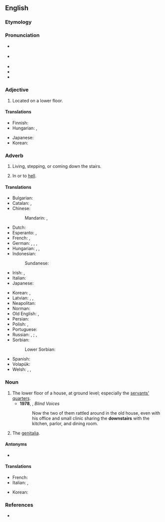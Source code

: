 ==English==

===Etymology===
{{affix|en|down-|stair|-s}}

===Pronunciation===
* {{a|GA}} {{IPA|en|/daʊnˈstɛɹz/}}
* {{a|RP}} {{IPA|en|/daʊnˈstɛəz/}}
* {{audio|en|en-us-downstairs.ogg|Audio (US)}}
* {{rhymes|en|ɛə(ɹ)z|s=2}}
* {{hyph|en|down|stairs}}

===Adjective===
{{en-adj|-}}

# Located on a lower floor.
#:{{ux|en|The kids sleep in the '''downstairs''' bedroom, we sleep in the upstairs one.}}

====Translations====
{{trans-top|downstairs (adjective); a floor lower than the current one}}
* Finnish: {{t+|fi|alakerta|s}}
* Hungarian: {{t+|hu|lenti}}, {{t|hu|földszinti}}
{{trans-mid}}
* Japanese: {{t+|ja|階下|tr=kaika}}
* Korean: {{t+|ko|아래층}}
{{trans-bottom}}

===Adverb===
{{en-adv|-}}

# Living, stepping, or coming down the stairs.
#:{{ux|en|walk '''downstairs'''}}
# {{lb|en|figurative}} In or to [[hell]].

====Translations====
{{trans-top|downstairs (adverb)}}
* Bulgarian: {{t|bg|надолу}}
* Catalan: {{t+|ca|a baix}}, {{t|ca|escala avall}} {{qualifier|where to}}
* Chinese:
*: Mandarin: {{t+|cmn|樓下|sc=Hani}}, {{t+|cmn|楼下|tr=lóuxià|sc=Hani}}
* Dutch: {{t+|nl|beneden}}
* Esperanto: {{t|eo|subŝtupare}}, {{t|eo|malsupre}}
* French: {{t+|fr|au-dessous}}, {{t+|fr|en bas}}
* German: {{t+|de|unten}}, {{t+|de|treppab}}, {{t|de|treppabwärts}}, {{t|de|[[nach]] [[unten]]}}
* Hungarian: {{t+|hu|lent}}, {{t+|hu|lenn}}, {{q|on the ground floor [UK] or first floor [US]}} {{t|hu|[[a]] [[földszinten]]}}
* Indonesian: {{t|id|lantai bawah}}
*: Sundanese: {{t|su|landeh}}
* Irish: {{t|ga|thíos an staighre}} {{qualifier|location}}, {{t|ga|síos an staighre}} {{qualifier|direction}}
* Italian: {{t+|it|giù}}
* Japanese: {{t+|ja|階下|tr=かいか, kaika|sc=Jpan}}
{{trans-mid}}
* Korean: {{t+|ko|아래층|alt=아래층에}}, {{t+|ko|아래층|alt=아래층으로}} {{qualifier|where to}}
* Latvian: {{t|lv|lejup}}, {{t|lv|lejā}}, {{t|lv|apakšējā stāvā}}
* Neapolitan: {{t|nap|abbascio}}
* Norman: {{t|nrf|à bas}}
* Old English: {{t|ang|niþre}} {{q|where}}, {{t|ang|niþer}} {{q|where to}}
* Persian: {{t|fa|طبقە پایین|tr=tabaqe-ye pāyīn}}
* Polish: {{t+|pl|na dole}} {{qualifier|where}}, {{t|pl|na dół}} {{qualifier|where to}}
* Portuguese: {{t+|pt|embaixo}}
* Russian: {{t+|ru|внизу́}} {{qualifier|where}}, {{t|ru|на ни́жнем этаже́}} {{qualifier|where}}; {{t+|ru|вниз}} {{qualifier|where to}}, {{t|ru|на ни́жний эта́ж}} {{qualifier|where to}}
* Sorbian:
*: Lower Sorbian: {{t|dsb|dołojce}}
* Spanish: {{t+|es|abajo}}
* Volapük: {{t+|vo|dono}}
* Welsh: {{t|cy|lawr llawr}} {{qualifier|South}}, {{t|cy|i lawr y staer}} {{qualifier|South}}, {{t|cy|i lawr y grisiau}} {{qualifier|North}}
{{trans-bottom}}

===Noun===
{{en-noun|downstairs}}

# The lower floor of a house, at ground level; especially the [[servants' quarters|servants’ quarters]].
#* '''1978''', {{w|Tom Reamy}}, ''Blind Voices''
#*: Now the two of them rattled around in the old house, even with his office and small clinic sharing the '''downstairs''' with the kitchen, parlor, and dining room.
# {{lb|en|slang|euphemism}} The [[genitalia]].
#: {{ux|en|The wind lifted up her skirt and I caught a glimpse of her '''downstairs'''.}}

====Antonyms====
* {{l|en|upstairs}}

====Translations====
{{trans-top|the genitalia}}
* French: {{t+|fr|en bas}}
* Italian: {{t|it|di sotto}}, {{t+|it|giù}}
{{trans-mid}}
* Korean: {{t-needed|ko}}
{{trans-bottom}}

===References===
* {{R:OED Online |entry=downstairs |pos=''adv.'', ''adj.'', and ''n.'' |id=57288 |noformat=1 |date=December 2022}}

{{cln|en|2-syllable words}}
{{c|en|Genitalia}}